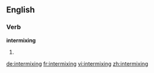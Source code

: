 ==English==

===Verb===
'''intermixing'''

# {{present participle of|intermix}}

[[de:intermixing]]
[[fr:intermixing]]
[[vi:intermixing]]
[[zh:intermixing]]